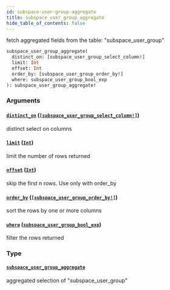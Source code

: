 ```yaml
---
id: subspace-user-group-aggregate
title: subspace_user_group_aggregate
hide_table_of_contents: false
---
```


fetch aggregated fields from the table: "subspace_user_group"

```graphql
subspace_user_group_aggregate(
  distinct_on: [subspace_user_group_select_column!]
  limit: Int
  offset: Int
  order_by: [subspace_user_group_order_by!]
  where: subspace_user_group_bool_exp
): subspace_user_group_aggregate!
```

### Arguments

#### [`distinct_on`](#) ([`[subspace_user_group_select_column!]`](/07-graphql/enums/subspace-user-group-select-column))

distinct select on columns

#### [`limit`](#) ([`Int`](/07-graphql/scalars/int))

limit the number of rows returned

#### [`offset`](#) ([`Int`](/07-graphql/scalars/int))

skip the first n rows. Use only with order_by

#### [`order_by`](#) ([`[subspace_user_group_order_by!]`](/07-graphql/inputs/subspace-user-group-order-by))

sort the rows by one or more columns

#### [`where`](#) ([`subspace_user_group_bool_exp`](/07-graphql/inputs/subspace-user-group-bool-exp))

filter the rows returned

### Type

#### [`subspace_user_group_aggregate`](/07-graphql/objects/subspace-user-group-aggregate)

aggregated selection of "subspace_user_group"
